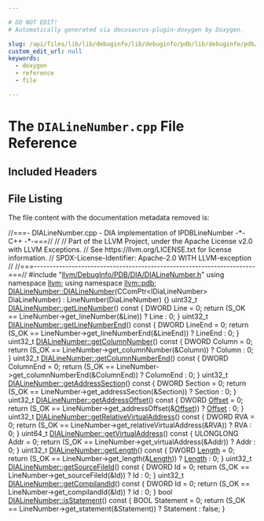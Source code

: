 ```yaml
---

# DO NOT EDIT!
# Automatically generated via docusaurus-plugin-doxygen by Doxygen.

slug: /api/files/lib/lib/debuginfo/lib/debuginfo/pdb/lib/debuginfo/pdb/dia/dialinenumber-cpp
custom_edit_url: null
keywords:
  - doxygen
  - reference
  - file

---
```





# The `DIALineNumber.cpp` File Reference

<DoxygenPage pluginConfig={pluginConfig}>



## Included Headers

<IncludesList>
<IncludesListItem
  filePath="llvm/DebugInfo/PDB/DIA/DIALineNumber.h"
  permalink="/docs/api/files/include/include/llvm/include/llvm/debuginfo/include/llvm/debuginfo/pdb/include/llvm/debuginfo/pdb/dia/dialinenumber-h"
  isLocal="true" />
</IncludesList>


## File Listing

The file content with the documentation metadata removed is:

<ProgramListing>

<Link id="l00001" /><CodeLine lineNumber="1"><Highlight kind="comment">//===- DIALineNumber.cpp - DIA implementation of IPDBLineNumber -&#42;- C++ -&#42;-===//</Highlight><Highlight kind="normal"></Highlight></CodeLine>
<Link id="l00002" /><CodeLine lineNumber="2"><Highlight kind="normal"></Highlight><Highlight kind="comment">//</Highlight><Highlight kind="normal"></Highlight></CodeLine>
<Link id="l00003" /><CodeLine lineNumber="3"><Highlight kind="normal"></Highlight><Highlight kind="comment">// Part of the LLVM Project, under the Apache License v2.0 with LLVM Exceptions.</Highlight><Highlight kind="normal"></Highlight></CodeLine>
<Link id="l00004" /><CodeLine lineNumber="4"><Highlight kind="normal"></Highlight><Highlight kind="comment">// See https://llvm.org/LICENSE.txt for license information.</Highlight><Highlight kind="normal"></Highlight></CodeLine>
<Link id="l00005" /><CodeLine lineNumber="5"><Highlight kind="normal"></Highlight><Highlight kind="comment">// SPDX-License-Identifier: Apache-2.0 WITH LLVM-exception</Highlight><Highlight kind="normal"></Highlight></CodeLine>
<Link id="l00006" /><CodeLine lineNumber="6"><Highlight kind="normal"></Highlight><Highlight kind="comment">//</Highlight><Highlight kind="normal"></Highlight></CodeLine>
<Link id="l00007" /><CodeLine lineNumber="7"><Highlight kind="normal"></Highlight><Highlight kind="comment">//===----------------------------------------------------------------------===//</Highlight><Highlight kind="normal"></Highlight></CodeLine>
<Link id="l00008" /><CodeLine lineNumber="8"><Highlight kind="normal"></Highlight></CodeLine>
<Link id="l00009" /><CodeLine lineNumber="9"><Highlight kind="normal"></Highlight><Highlight kind="preprocessor">#include &quot;<a href="/docs/api/files/include/include/llvm/include/llvm/debuginfo/include/llvm/debuginfo/pdb/include/llvm/debuginfo/pdb/dia/dialinenumber-h">llvm/DebugInfo/PDB/DIA/DIALineNumber.h</a>&quot;</Highlight><Highlight kind="normal"></Highlight></CodeLine>
<Link id="l00010" /><CodeLine lineNumber="10"><Highlight kind="normal"></Highlight></CodeLine>
<Link id="l00011" /><CodeLine lineNumber="11"><Highlight kind="normal"></Highlight><Highlight kind="keyword">using namespace </Highlight><Highlight kind="normal"><a href="/docs/api/namespaces/llvm">llvm</a>;</Highlight></CodeLine>
<Link id="l00012" /><CodeLine lineNumber="12"><Highlight kind="normal"></Highlight><Highlight kind="keyword">using namespace </Highlight><Highlight kind="normal"><a href="/docs/api/namespaces/llvm/pdb">llvm::pdb</a>;</Highlight></CodeLine>
<Link id="l00013" /><CodeLine lineNumber="13"><Highlight kind="normal"></Highlight></CodeLine>
<Link id="l00014" /><CodeLine lineNumber="14" lineLink="/docs/api/classes/llvm/pdb/dialinenumber/#a52018ef5069e8642d69a7be84c71fb4e"><Highlight kind="normal"><a href="/docs/api/classes/llvm/pdb/dialinenumber/#a52018ef5069e8642d69a7be84c71fb4e">DIALineNumber::DIALineNumber</a>(CComPtr&lt;IDiaLineNumber&gt; DiaLineNumber)</Highlight></CodeLine>
<Link id="l00015" /><CodeLine lineNumber="15"><Highlight kind="normal">    : LineNumber(DiaLineNumber) &#123;&#125;</Highlight></CodeLine>
<Link id="l00016" /><CodeLine lineNumber="16"><Highlight kind="normal"></Highlight></CodeLine>
<Link id="l00017" /><CodeLine lineNumber="17" lineLink="/docs/api/classes/llvm/pdb/dialinenumber/#a52d5ebb78c5ced7ec64de4f72b03d757"><Highlight kind="normal">uint32&#95;t <a href="/docs/api/classes/llvm/pdb/dialinenumber/#a52d5ebb78c5ced7ec64de4f72b03d757">DIALineNumber::getLineNumber</a>()</Highlight><Highlight kind="keyword"> const </Highlight><Highlight kind="normal">&#123;</Highlight></CodeLine>
<Link id="l00018" /><CodeLine lineNumber="18"><Highlight kind="normal">  DWORD Line = 0;</Highlight></CodeLine>
<Link id="l00019" /><CodeLine lineNumber="19"><Highlight kind="normal">  </Highlight><Highlight kind="keywordflow">return</Highlight><Highlight kind="normal"> (S&#95;OK == LineNumber-&gt;get&#95;lineNumber(&amp;Line)) ? Line : 0;</Highlight></CodeLine>
<Link id="l00020" /><CodeLine lineNumber="20"><Highlight kind="normal">&#125;</Highlight></CodeLine>
<Link id="l00021" /><CodeLine lineNumber="21"><Highlight kind="normal"></Highlight></CodeLine>
<Link id="l00022" /><CodeLine lineNumber="22" lineLink="/docs/api/classes/llvm/pdb/dialinenumber/#aeb2a61a2119a70dc1c81138cf8b05a1b"><Highlight kind="normal">uint32&#95;t <a href="/docs/api/classes/llvm/pdb/dialinenumber/#aeb2a61a2119a70dc1c81138cf8b05a1b">DIALineNumber::getLineNumberEnd</a>()</Highlight><Highlight kind="keyword"> const </Highlight><Highlight kind="normal">&#123;</Highlight></CodeLine>
<Link id="l00023" /><CodeLine lineNumber="23"><Highlight kind="normal">  DWORD LineEnd = 0;</Highlight></CodeLine>
<Link id="l00024" /><CodeLine lineNumber="24"><Highlight kind="normal">  </Highlight><Highlight kind="keywordflow">return</Highlight><Highlight kind="normal"> (S&#95;OK == LineNumber-&gt;get&#95;lineNumberEnd(&amp;LineEnd)) ? LineEnd : 0;</Highlight></CodeLine>
<Link id="l00025" /><CodeLine lineNumber="25"><Highlight kind="normal">&#125;</Highlight></CodeLine>
<Link id="l00026" /><CodeLine lineNumber="26"><Highlight kind="normal"></Highlight></CodeLine>
<Link id="l00027" /><CodeLine lineNumber="27" lineLink="/docs/api/classes/llvm/pdb/dialinenumber/#a0005dfe78e469f5ed2c67796e6270e44"><Highlight kind="normal">uint32&#95;t <a href="/docs/api/classes/llvm/pdb/dialinenumber/#a0005dfe78e469f5ed2c67796e6270e44">DIALineNumber::getColumnNumber</a>()</Highlight><Highlight kind="keyword"> const </Highlight><Highlight kind="normal">&#123;</Highlight></CodeLine>
<Link id="l00028" /><CodeLine lineNumber="28"><Highlight kind="normal">  DWORD Column = 0;</Highlight></CodeLine>
<Link id="l00029" /><CodeLine lineNumber="29"><Highlight kind="normal">  </Highlight><Highlight kind="keywordflow">return</Highlight><Highlight kind="normal"> (S&#95;OK == LineNumber-&gt;get&#95;columnNumber(&amp;Column)) ? Column : 0;</Highlight></CodeLine>
<Link id="l00030" /><CodeLine lineNumber="30"><Highlight kind="normal">&#125;</Highlight></CodeLine>
<Link id="l00031" /><CodeLine lineNumber="31"><Highlight kind="normal"></Highlight></CodeLine>
<Link id="l00032" /><CodeLine lineNumber="32" lineLink="/docs/api/classes/llvm/pdb/dialinenumber/#af222f4c6909ff9ae37900f1b8aa75dbf"><Highlight kind="normal">uint32&#95;t <a href="/docs/api/classes/llvm/pdb/dialinenumber/#af222f4c6909ff9ae37900f1b8aa75dbf">DIALineNumber::getColumnNumberEnd</a>()</Highlight><Highlight kind="keyword"> const </Highlight><Highlight kind="normal">&#123;</Highlight></CodeLine>
<Link id="l00033" /><CodeLine lineNumber="33"><Highlight kind="normal">  DWORD ColumnEnd = 0;</Highlight></CodeLine>
<Link id="l00034" /><CodeLine lineNumber="34"><Highlight kind="normal">  </Highlight><Highlight kind="keywordflow">return</Highlight><Highlight kind="normal"> (S&#95;OK == LineNumber-&gt;get&#95;columnNumberEnd(&amp;ColumnEnd)) ? ColumnEnd : 0;</Highlight></CodeLine>
<Link id="l00035" /><CodeLine lineNumber="35"><Highlight kind="normal">&#125;</Highlight></CodeLine>
<Link id="l00036" /><CodeLine lineNumber="36"><Highlight kind="normal"></Highlight></CodeLine>
<Link id="l00037" /><CodeLine lineNumber="37" lineLink="/docs/api/classes/llvm/pdb/dialinenumber/#ae11fbd84ac97ef636d94a9072344484d"><Highlight kind="normal">uint32&#95;t <a href="/docs/api/classes/llvm/pdb/dialinenumber/#ae11fbd84ac97ef636d94a9072344484d">DIALineNumber::getAddressSection</a>()</Highlight><Highlight kind="keyword"> const </Highlight><Highlight kind="normal">&#123;</Highlight></CodeLine>
<Link id="l00038" /><CodeLine lineNumber="38"><Highlight kind="normal">  DWORD Section = 0;</Highlight></CodeLine>
<Link id="l00039" /><CodeLine lineNumber="39"><Highlight kind="normal">  </Highlight><Highlight kind="keywordflow">return</Highlight><Highlight kind="normal"> (S&#95;OK == LineNumber-&gt;get&#95;addressSection(&amp;Section)) ? Section : 0;</Highlight></CodeLine>
<Link id="l00040" /><CodeLine lineNumber="40"><Highlight kind="normal">&#125;</Highlight></CodeLine>
<Link id="l00041" /><CodeLine lineNumber="41"><Highlight kind="normal"></Highlight></CodeLine>
<Link id="l00042" /><CodeLine lineNumber="42" lineLink="/docs/api/classes/llvm/pdb/dialinenumber/#a87e36da5a3f5d62dac571c570e11efd7"><Highlight kind="normal">uint32&#95;t <a href="/docs/api/classes/llvm/pdb/dialinenumber/#a87e36da5a3f5d62dac571c570e11efd7">DIALineNumber::getAddressOffset</a>()</Highlight><Highlight kind="keyword"> const </Highlight><Highlight kind="normal">&#123;</Highlight></CodeLine>
<Link id="l00043" /><CodeLine lineNumber="43"><Highlight kind="normal">  DWORD <a href="/docs/api/namespaces/llvm/pdb/#ac10322dc19a928c2dbb83ec9689dc23cadfd0a82c4bf37b1e90b690a22a20692e">Offset</a> = 0;</Highlight></CodeLine>
<Link id="l00044" /><CodeLine lineNumber="44"><Highlight kind="normal">  </Highlight><Highlight kind="keywordflow">return</Highlight><Highlight kind="normal"> (S&#95;OK == LineNumber-&gt;get&#95;addressOffset(&amp;<a href="/docs/api/namespaces/llvm/pdb/#ac10322dc19a928c2dbb83ec9689dc23cadfd0a82c4bf37b1e90b690a22a20692e">Offset</a>)) ? <a href="/docs/api/namespaces/llvm/pdb/#ac10322dc19a928c2dbb83ec9689dc23cadfd0a82c4bf37b1e90b690a22a20692e">Offset</a> : 0;</Highlight></CodeLine>
<Link id="l00045" /><CodeLine lineNumber="45"><Highlight kind="normal">&#125;</Highlight></CodeLine>
<Link id="l00046" /><CodeLine lineNumber="46"><Highlight kind="normal"></Highlight></CodeLine>
<Link id="l00047" /><CodeLine lineNumber="47" lineLink="/docs/api/classes/llvm/pdb/dialinenumber/#abdfcd22ee563f67083f1b9b317dc8d16"><Highlight kind="normal">uint32&#95;t <a href="/docs/api/classes/llvm/pdb/dialinenumber/#abdfcd22ee563f67083f1b9b317dc8d16">DIALineNumber::getRelativeVirtualAddress</a>()</Highlight><Highlight kind="keyword"> const </Highlight><Highlight kind="normal">&#123;</Highlight></CodeLine>
<Link id="l00048" /><CodeLine lineNumber="48"><Highlight kind="normal">  DWORD RVA = 0;</Highlight></CodeLine>
<Link id="l00049" /><CodeLine lineNumber="49"><Highlight kind="normal">  </Highlight><Highlight kind="keywordflow">return</Highlight><Highlight kind="normal"> (S&#95;OK == LineNumber-&gt;get&#95;relativeVirtualAddress(&amp;RVA)) ? RVA : 0;</Highlight></CodeLine>
<Link id="l00050" /><CodeLine lineNumber="50"><Highlight kind="normal">&#125;</Highlight></CodeLine>
<Link id="l00051" /><CodeLine lineNumber="51"><Highlight kind="normal"></Highlight></CodeLine>
<Link id="l00052" /><CodeLine lineNumber="52" lineLink="/docs/api/classes/llvm/pdb/dialinenumber/#aef4d597f5e95ecf800a01f509f4a80af"><Highlight kind="normal">uint64&#95;t <a href="/docs/api/classes/llvm/pdb/dialinenumber/#aef4d597f5e95ecf800a01f509f4a80af">DIALineNumber::getVirtualAddress</a>()</Highlight><Highlight kind="keyword"> const </Highlight><Highlight kind="normal">&#123;</Highlight></CodeLine>
<Link id="l00053" /><CodeLine lineNumber="53"><Highlight kind="normal">  ULONGLONG Addr = 0;</Highlight></CodeLine>
<Link id="l00054" /><CodeLine lineNumber="54"><Highlight kind="normal">  </Highlight><Highlight kind="keywordflow">return</Highlight><Highlight kind="normal"> (S&#95;OK == LineNumber-&gt;get&#95;virtualAddress(&amp;Addr)) ? Addr : 0;</Highlight></CodeLine>
<Link id="l00055" /><CodeLine lineNumber="55"><Highlight kind="normal">&#125;</Highlight></CodeLine>
<Link id="l00056" /><CodeLine lineNumber="56"><Highlight kind="normal"></Highlight></CodeLine>
<Link id="l00057" /><CodeLine lineNumber="57" lineLink="/docs/api/classes/llvm/pdb/dialinenumber/#ad4c77d89a584e12d81bfd6d959ae2648"><Highlight kind="normal">uint32&#95;t <a href="/docs/api/classes/llvm/pdb/dialinenumber/#ad4c77d89a584e12d81bfd6d959ae2648">DIALineNumber::getLength</a>()</Highlight><Highlight kind="keyword"> const </Highlight><Highlight kind="normal">&#123;</Highlight></CodeLine>
<Link id="l00058" /><CodeLine lineNumber="58"><Highlight kind="normal">  DWORD <a href="/docs/api/namespaces/llvm/#a05f5b9a11bdcc5feba62899f95dcf878af6d9f1c7b49b7601fae6a545002a6763">Length</a> = 0;</Highlight></CodeLine>
<Link id="l00059" /><CodeLine lineNumber="59"><Highlight kind="normal">  </Highlight><Highlight kind="keywordflow">return</Highlight><Highlight kind="normal"> (S&#95;OK == LineNumber-&gt;get&#95;length(&amp;<a href="/docs/api/namespaces/llvm/#a05f5b9a11bdcc5feba62899f95dcf878af6d9f1c7b49b7601fae6a545002a6763">Length</a>)) ? <a href="/docs/api/namespaces/llvm/#a05f5b9a11bdcc5feba62899f95dcf878af6d9f1c7b49b7601fae6a545002a6763">Length</a> : 0;</Highlight></CodeLine>
<Link id="l00060" /><CodeLine lineNumber="60"><Highlight kind="normal">&#125;</Highlight></CodeLine>
<Link id="l00061" /><CodeLine lineNumber="61"><Highlight kind="normal"></Highlight></CodeLine>
<Link id="l00062" /><CodeLine lineNumber="62" lineLink="/docs/api/classes/llvm/pdb/dialinenumber/#a0e4b8d92cfeb684aa13a222c0257beb3"><Highlight kind="normal">uint32&#95;t <a href="/docs/api/classes/llvm/pdb/dialinenumber/#a0e4b8d92cfeb684aa13a222c0257beb3">DIALineNumber::getSourceFileId</a>()</Highlight><Highlight kind="keyword"> const </Highlight><Highlight kind="normal">&#123;</Highlight></CodeLine>
<Link id="l00063" /><CodeLine lineNumber="63"><Highlight kind="normal">  DWORD Id = 0;</Highlight></CodeLine>
<Link id="l00064" /><CodeLine lineNumber="64"><Highlight kind="normal">  </Highlight><Highlight kind="keywordflow">return</Highlight><Highlight kind="normal"> (S&#95;OK == LineNumber-&gt;get&#95;sourceFileId(&amp;Id)) ? Id : 0;</Highlight></CodeLine>
<Link id="l00065" /><CodeLine lineNumber="65"><Highlight kind="normal">&#125;</Highlight></CodeLine>
<Link id="l00066" /><CodeLine lineNumber="66"><Highlight kind="normal"></Highlight></CodeLine>
<Link id="l00067" /><CodeLine lineNumber="67" lineLink="/docs/api/classes/llvm/pdb/dialinenumber/#aa7434a9eb22cf9a813619d3f6bcec851"><Highlight kind="normal">uint32&#95;t <a href="/docs/api/classes/llvm/pdb/dialinenumber/#aa7434a9eb22cf9a813619d3f6bcec851">DIALineNumber::getCompilandId</a>()</Highlight><Highlight kind="keyword"> const </Highlight><Highlight kind="normal">&#123;</Highlight></CodeLine>
<Link id="l00068" /><CodeLine lineNumber="68"><Highlight kind="normal">  DWORD Id = 0;</Highlight></CodeLine>
<Link id="l00069" /><CodeLine lineNumber="69"><Highlight kind="normal">  </Highlight><Highlight kind="keywordflow">return</Highlight><Highlight kind="normal"> (S&#95;OK == LineNumber-&gt;get&#95;compilandId(&amp;Id)) ? Id : 0;</Highlight></CodeLine>
<Link id="l00070" /><CodeLine lineNumber="70"><Highlight kind="normal">&#125;</Highlight></CodeLine>
<Link id="l00071" /><CodeLine lineNumber="71"><Highlight kind="normal"></Highlight></CodeLine>
<Link id="l00072" /><CodeLine lineNumber="72" lineLink="/docs/api/classes/llvm/pdb/dialinenumber/#ad9d61fdadca3dd609b63cc9355e57bab"><Highlight kind="normal"></Highlight><Highlight kind="keywordtype">bool</Highlight><Highlight kind="normal"> <a href="/docs/api/classes/llvm/pdb/dialinenumber/#ad9d61fdadca3dd609b63cc9355e57bab">DIALineNumber::isStatement</a>()</Highlight><Highlight kind="keyword"> const </Highlight><Highlight kind="normal">&#123;</Highlight></CodeLine>
<Link id="l00073" /><CodeLine lineNumber="73"><Highlight kind="normal">  BOOL Statement = 0;</Highlight></CodeLine>
<Link id="l00074" /><CodeLine lineNumber="74"><Highlight kind="normal">  </Highlight><Highlight kind="keywordflow">return</Highlight><Highlight kind="normal"> (S&#95;OK == LineNumber-&gt;get&#95;statement(&amp;Statement)) ? Statement : </Highlight><Highlight kind="keyword">false</Highlight><Highlight kind="normal">;</Highlight></CodeLine>
<Link id="l00075" /><CodeLine lineNumber="75"><Highlight kind="normal">&#125;</Highlight></CodeLine>

</ProgramListing>

</DoxygenPage>
